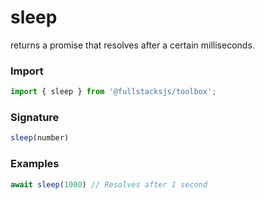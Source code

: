 # sleep

returns a promise that resolves after a certain milliseconds.

### Import
```typescript copy
import { sleep } from '@fullstacksjs/toolbox';
```

### Signature
```typescript copy
sleep(number)
```

### Examples
```typescript copy
await sleep(1000) // Resolves after 1 second
```
